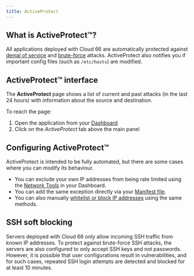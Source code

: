 ```yaml
---
title: ActiveProtect
---
```


## What is ActiveProtect&trade;?

All applications deployed with Cloud 66 are automatically protected against [denial of service](https://en.wikipedia.org/wiki/Denial-of-service_attack) and [brute-force](https://en.wikipedia.org/wiki/Brute-force_attack) attacks. ActiveProtect also notifies you if important config files (such as `/etc/hosts`) are modified.

## ActiveProtect&trade; interface

The **ActiveProtect** page shows a list of current and past attacks (in the last 24 hours) with information about the source and destination.

To reach the page:

1. Open the application from your [Dashboard](https://app.cloud66.com/dashboard)
2. Click on the *ActiveProtect* tab above the main panel

## Configuring ActiveProtect&trade;

ActiveProtect is intended to be fully automated, but there are some cases where you can modify its behaviour.

* You can exclude your own IP addresses from being rate limited using the [Network Tools](/docs/networking/network-configuration#application-surge-protection) in your Dashboard.
* You can add the same exception directly via your [Manifest file](/docs/manifest/building-a-manifest-file).
* You can also manually [whitelist or block IP addresses](/docs/networking/ip-filtering#allowing-traffic-whitelisting) using the same methods. 

## SSH soft blocking

Servers deployed with Cloud 66 only allow incoming SSH traffic from known IP addresses. To protect against brute-force SSH attacks, the servers are also configured to only accept SSH keys and not passwords. However, it is possible that user configurations result in vulnerabilities, and for such cases, repeated SSH login attempts are detected and blocked for at least 10 minutes.